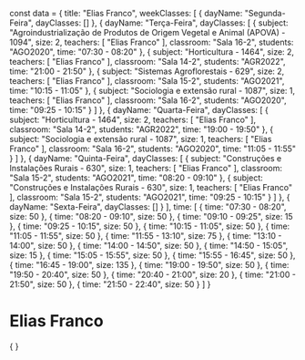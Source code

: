 const data = {
  title: "Elias Franco",
  weekClasses: [
    {
      dayName: "Segunda-Feira",
      dayClasses: []
    },
    {
      dayName: "Terça-Feira",
      dayClasses: [
        {
          subject: "Agroindustrialização de Produtos de Origem Vegetal e Animal (APOVA) - 1094",
          size: 2,
          teachers: [
            "Elias Franco"
          ],
          classroom: "Sala 16-2",
          students: "AGO2020",
          time: "07:30 - 08:20"
        },
        {
          subject: "Horticultura - 1464",
          size: 2,
          teachers: [
            "Elias Franco"
          ],
          classroom: "Sala 14-2",
          students: "AGR2022",
          time: "21:00 - 21:50"
        },
        {
          subject: "Sistemas Agroflorestais - 629",
          size: 2,
          teachers: [
            "Elias Franco"
          ],
          classroom: "Sala 15-2",
          students: "AGO2021",
          time: "10:15 - 11:05"
        },
        {
          subject: "Sociologia e extensão rural - 1087",
          size: 1,
          teachers: [
            "Elias Franco"
          ],
          classroom: "Sala 16-2",
          students: "AGO2020",
          time: "09:25 - 10:15"
        }
      ]
    },
    {
      dayName: "Quarta-Feira",
      dayClasses: [
        {
          subject: "Horticultura - 1464",
          size: 2,
          teachers: [
            "Elias Franco"
          ],
          classroom: "Sala 14-2",
          students: "AGR2022",
          time: "19:00 - 19:50"
        },
        {
          subject: "Sociologia e extensão rural - 1087",
          size: 1,
          teachers: [
            "Elias Franco"
          ],
          classroom: "Sala 16-2",
          students: "AGO2020",
          time: "11:05 - 11:55"
        }
      ]
    },
    {
      dayName: "Quinta-Feira",
      dayClasses: [
        {
          subject: "Construções e Instalações Rurais - 630",
          size: 1,
          teachers: [
            "Elias Franco"
          ],
          classroom: "Sala 15-2",
          students: "AGO2021",
          time: "08:20 - 09:10"
        },
        {
          subject: "Construções e Instalações Rurais - 630",
          size: 1,
          teachers: [
            "Elias Franco"
          ],
          classroom: "Sala 15-2",
          students: "AGO2021",
          time: "09:25 - 10:15"
        }
      ]
    },
    {
      dayName: "Sexta-Feira",
      dayClasses: []
    }
  ],
  time: [
    {
      time: "07:30 - 08:20",
      size: 50
    },
    {
      time: "08:20 - 09:10",
      size: 50
    },
    {
      time: "09:10 - 09:25",
      size: 15
    },
    {
      time: "09:25 - 10:15",
      size: 50
    },
    {
      time: "10:15 - 11:05",
      size: 50
    },
    {
      time: "11:05 - 11:55",
      size: 50
    },
    {
      time: "11:55 - 13:10",
      size: 75
    },
    {
      time: "13:10 - 14:00",
      size: 50
    },
    {
      time: "14:00 - 14:50",
      size: 50
    },
    {
      time: "14:50 - 15:05",
      size: 15
    },
    {
      time: "15:05 - 15:55",
      size: 50
    },
    {
      time: "15:55 - 16:45",
      size: 50
    },
    {
      time: "16:45 - 19:00",
      size: 135
    },
    {
      time: "19:00 - 19:50",
      size: 50
    },
    {
      time: "19:50 - 20:40",
      size: 50
    },
    {
      time: "20:40 - 21:00",
      size: 20
    },
    {
      time: "21:00 - 21:50",
      size: 50
    },
    {
      time: "21:50 - 22:40",
      size: 50
    }
  ]
}

# Elias Franco

<div>
    {
        <Grid
            title={data.title} 
            weekClasses={data.weekClasses} 
            time={data.time}
        />
    }
</div>